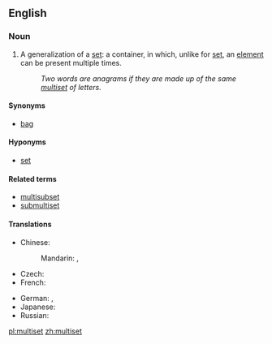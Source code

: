 ==English==
{{wikipedia}}

===Noun===
{{en-noun}}

# {{context|set theory|lang=en}} A generalization of a [[set]]: a container, in which, unlike for [[set]], an [[element]] can be present multiple times.
#: ''Two words are anagrams if they are made up of the same [[multiset]] of letters.''

====Synonyms====
* [[bag]]

====Hyponyms====
* [[set]]

====Related terms====
* [[multisubset]]
* [[submultiset]]

====Translations====
{{trans-top|container}}
* Chinese:
*: Mandarin: {{t|cmn|多重集|tr=duōchóngjí|sc=Hani}}, {{t|cmn|多重集合|tr=duōchóngjíhé|sc=Hani}}
* Czech: {{t-|cs|multimnožina|f}}
* French: {{t|fr|multiensemble|m}}
{{trans-mid}}
* German: {{t-|de|Multimenge|f}}, {{t-|de|Multimengen|f-p}}
* Japanese: {{t|ja|多重集合|tr=たじゅうしゅうごう, tajūshūgō|sc=Jpan}}
* Russian: {{t|ru|мультимножество|n|tr=mulʹtimnóžestvo|sc=Cyrl}}
{{trans-bottom}}

[[pl:multiset]]
[[zh:multiset]]